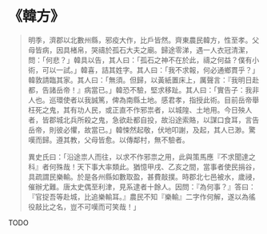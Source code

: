 # 《韓方》

> 明季，濟郡以北數州縣，邪疫大作，比戶皆然。齊東農民韓方，性至孝。父母皆病，因具楮帛，哭禱於孤石大夫之廟。歸途零涕，遇一人衣冠清潔，問：「何悲？」韓具以告，其人曰：「孤石之神不在於此，禱之何益？僕有小術，可以一試。」韓喜，詰其姓字。其人曰：「我不求報，何必通鄉貫乎？」韓敦請臨其家。其人曰：「無須。但歸，以黃紙置床上，厲聲言：『我明日赴都，告諸岳帝！』病當已。」韓恐不驗，堅求移趾。其人曰：「實告子：我非人也。巡環使者以我誠篤，俾為南縣土地。感君孝，指授此術。目前岳帝舉枉死之鬼，其有功人民，或正直不作邪祟者，以城隍、土地用。今日殃人者，皆郡城北兵所殺之鬼，急欲赴都自投，故沿途索賂，以謀口食耳，言告岳帝，則彼必懼，故當已。」韓悚然起敬，伏地叩謝，及起，其人已渺。驚嘆而歸。遵其教，父母皆愈。以傳鄰村，無不驗者。
>
> 異史氏曰：「沿途祟人而往，以求不作邪祟之用，此與策馬應『不求聞達之科』者何殊哉！天下事大率類此。猶憶甲戌、乙亥之間，當事者使民捐谷，具疏謂民樂輸。於是各州縣如數取盈，甚費敲撲。時郡北七邑被水，歲祲，催辦尤難。唐太史偶至利津，見系逮者十餘人。因問：『為何事？』答曰：『官捉吾等赴城，比追樂輸耳。』農民不知『樂輸』二字作何解，遂以為徭役敲比之名，豈不可嘆而可笑哉！」

TODO
